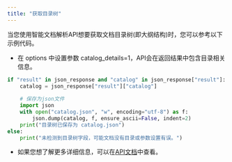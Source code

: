 ```yaml
---
title: "获取目录树"
---
```


当您使用智能文档解析API想要获取文档目录树(即大纲结构)时，您可以参考以下示例代码。

- 在 options 中设置参数 catalog_details=1，API会在返回结果中包含目录相关信息。

```python
if "result" in json_response and "catalog" in json_response["result"]:
    catalog = json_response["result"]["catalog"]
    
    # 保存为json文件
    import json
    with open("catalog.json", "w", encoding="utf-8") as f:
        json.dump(catalog, f, ensure_ascii=False, indent=2)
    print("目录树已保存为 catalog.json")
else:
    print("未检测到目录树字段，可能文档没有目录或参数设置有误。")
```

- 如果您想了解更多详细信息，可以在[API文档](/api-reference/endpoint/parse)中查看。